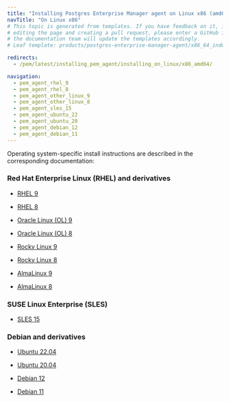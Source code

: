 ```yaml
---
title: "Installing Postgres Enterprise Manager agent on Linux x86 (amd64)"
navTitle: "On Linux x86"
# This topic is generated from templates. If you have feedback on it, instead of
# editing the page and creating a pull request, please enter a GitHub issue and
# the documentation team will update the templates accordingly.
# Leaf template: products/postgres-enterprise-manager-agent/x86_64_index.njk

redirects:
  - /pem/latest/installing_pem_agent/installing_on_linux/x86_amd64/

navigation:
  - pem_agent_rhel_9
  - pem_agent_rhel_8
  - pem_agent_other_linux_9
  - pem_agent_other_linux_8
  - pem_agent_sles_15
  - pem_agent_ubuntu_22
  - pem_agent_ubuntu_20
  - pem_agent_debian_12
  - pem_agent_debian_11
---
```


Operating system-specific install instructions are described in the corresponding documentation:

### Red Hat Enterprise Linux (RHEL) and derivatives

- [RHEL 9](pem_agent_rhel_9)

- [RHEL 8](pem_agent_rhel_8)

- [Oracle Linux (OL) 9](pem_agent_rhel_9)

- [Oracle Linux (OL) 8](pem_agent_rhel_8)

- [Rocky Linux 9](pem_agent_other_linux_9)

- [Rocky Linux 8](pem_agent_other_linux_8)

- [AlmaLinux 9](pem_agent_other_linux_9)

- [AlmaLinux 8](pem_agent_other_linux_8)

### SUSE Linux Enterprise (SLES)

- [SLES 15](pem_agent_sles_15)

### Debian and derivatives

- [Ubuntu 22.04](pem_agent_ubuntu_22)

- [Ubuntu 20.04](pem_agent_ubuntu_20)

- [Debian 12](pem_agent_debian_12)

- [Debian 11](pem_agent_debian_11)
